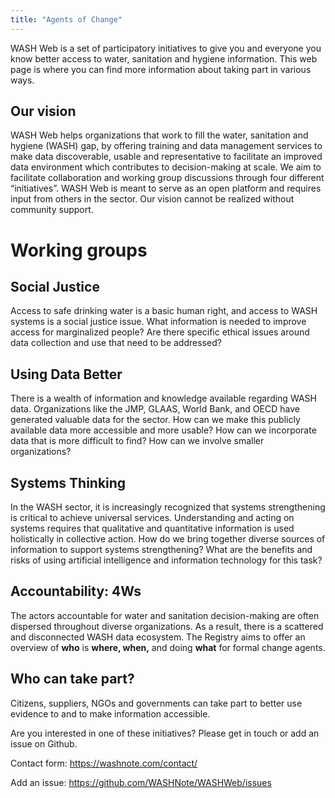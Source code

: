 ```yaml
---
title: "Agents of Change"
---
```


WASH Web is a set of participatory initiatives to give you and everyone you know better access to water, sanitation and hygiene information. This web page is where you can find more information about taking part in various ways.

## Our vision

WASH Web helps organizations that work to fill the water, sanitation and hygiene (WASH) gap, by offering training and data management services to make data discoverable, usable and representative to facilitate an improved data environment which contributes to decision-making at scale. We aim to facilitate collaboration and working group discussions through four different "initiatives". WASH Web is meant to serve as an open platform and requires input from others in the sector. Our vision cannot be realized without community support.

# Working groups

## Social Justice

Access to safe drinking water is a basic human right, and access to WASH systems is a social justice issue. What information is needed to improve access for marginalized people? Are there specific ethical issues around data collection and use that need to be addressed?

## Using Data Better

There is a wealth of information and knowledge available regarding WASH data. Organizations like the JMP, GLAAS, World Bank, and OECD have generated valuable data for the sector. How can we make this publicly available data more accessible and more usable? How can we incorporate data that is more difficult to find? How can we involve smaller organizations?

## Systems Thinking

In the WASH sector, it is increasingly recognized that systems strengthening is critical to achieve universal services. Understanding and acting on systems requires that qualitative and quantitative information is used holistically in collective action. How do we bring together diverse sources of information to support systems strengthening? What are the benefits and risks of using artificial intelligence and information technology for this task?

## Accountability: 4Ws

The actors accountable for water and sanitation decision-making are often dispersed throughout diverse organizations. As a result, there is a scattered and disconnected WASH data ecosystem. The Registry aims to offer an overview of **who** is **where, when,** and doing **what** for formal change agents.

## Who can take part?

Citizens, suppliers, NGOs and governments can take part to better use evidence to and to make information accessible.

Are you interested in one of these initiatives? Please get in touch or add an issue on Github.

Contact form: <https://washnote.com/contact/>

Add an issue: <https://github.com/WASHNote/WASHWeb/issues>
